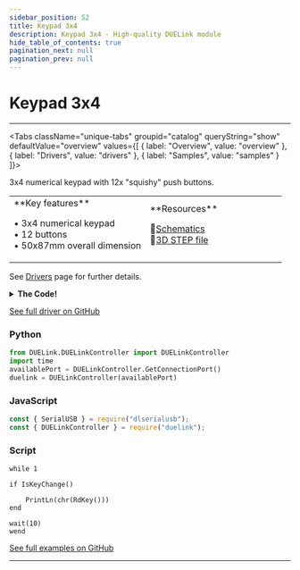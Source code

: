 ```yaml
---
sidebar_position: 52
title: Keypad 3x4
description: Keypad 3x4 - High-quality DUELink module
hide_table_of_contents: true
pagination_next: null
pagination_prev: null
---
```



# Keypad 3x4

<ImageSection 
  product="hikeypad3x4-b"
  tagline="3x4 Numerical Keypad"
/>

---

<Tabs className="unique-tabs" groupid="catalog" queryString="show" defaultValue="overview"
  values={[
    {
        label: "Overview",
        value: "overview"
    },
    {
        label: "Drivers",
        value: "drivers"
    },
    {
        label: "Samples",
        value: "samples"
    }
]}>

<TabItem value="overview">

3x4 numerical keypad with 12x "squishy" push buttons.

<table><td width='50%'>
**Key features**

• 3x4 numerical keypad<br/>
• 12 buttons<br/>
• 50x87mm overall dimension<br/>

</td><td width='50%'>
**Resources**
 
📄[Schematics](/sch/gdl-hikeypad3x4-b.pdf)<br/>
🔩[3D STEP file](/3d/gdl-hikeypad3x4-b.step)<br/>
</td></table>

</TabItem>

<TabItem value="drivers">

See [Drivers](/docs/engine/drivers) page for further details.

<details>
<summary><strong>The Code!</strong></summary>

**Keypad 3x4 Driver**

```batch
##### Keypad 3x4 Driver #####

fn DVer()
    return 1.0
fend

Alias(key=_k, prevkey=_p, newkey=_n)

# Set col 8 10 5
# Read row 9 6 4 3

fn SelCol(c)
    DWrite(8,0)
    DWrite(10,0)
    DWrite(5,0)
    if c = 0
        DWrite(10,1)
    end
    if c = 1
        DWrite(8,1)
    end
    if c = 2
        DWrite(5,1)
    end
fend

Dim b0[] =[0,'*','7','4','1','0','8','5','2','#','9','6','3']
Dim b1[] = [6,4,3,9]
fn Scan()
    key = 0
    for _c in Range(3)
        SelCol(_c)
        
        for _r in Range(4)
            if DRead(b1[_r],2)
            #PrintLn("col ", _c, " row  0")
            key = key | (1<<((_c*4)+_r))
            end
        next
    next

    if prevkey != key
        prevkey=key
        newkey=1
    else
        newkey=0
    end

fend

fn IsKeyChange()
    return newkey
fend

fn RdKey()
_r = 0
    newkey = 0

    for _i in Range(16)
        if key & (1<<_i)
            _r = _i+1
        end
    next

    return b0[_r]
fend

SStart("Scan", 100, 0)

#########################
```

</details>

[See full driver on GitHub](https://github.com/ghi-electronics/duelink-website/tree/main/static/code/drivers)

</TabItem>

<TabItem value="samples">

### Python

```python
from DUELink.DUELinkController import DUELinkController
import time
availablePort = DUELinkController.GetConnectionPort()
duelink = DUELinkController(availablePort)
```

### JavaScript

```javascript
const { SerialUSB } = require("dlserialusb");
const { DUELinkController } = require("duelink");
```

### Script

```batch
while 1 

if IsKeyChange()

    PrintLn(chr(RdKey()))
end

wait(10)
wend

```

[See full examples on GitHub](https://github.com/ghi-electronics/duelink-website/tree/main/static/code/samples)

</TabItem>

</Tabs>

---

<OrderSection
    product="DUELink Keypad 3x4"
    partnumber="GDL-HIKEYPAD3X4-B"
    price="$0.00"
/>
